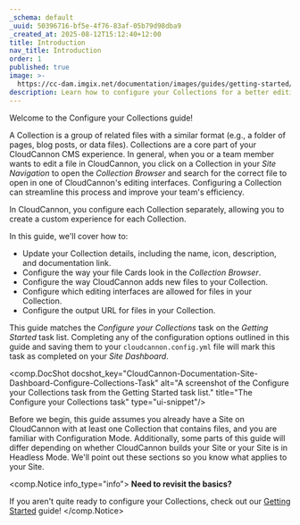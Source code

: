 ```yaml
---
_schema: default
_uuid: 50396716-bf5e-4f76-83af-05b79d98dba9
_created_at: 2025-08-12T15:12:40+12:00
title: Introduction
nav_title: Introduction
order: 1
published: true
image: >-
  https://cc-dam.imgix.net/documentation/images/guides/getting-started/guide-thumbnails/CloudCannon-Getting-Started-Thumbnail-Universal.png
description: Learn how to configure your Collections for a better editing experience.
---
```

Welcome to the Configure your Collections guide!

A Collection is a group of related files with a similar format (e.g., a folder of pages, blog posts, or data files). Collections are a core part of your CloudCannon CMS experience. In general, when you or a team member wants to edit a file in CloudCannon, you click on a Collection in your *Site Navigation* to open the *Collection Browser* and search for the correct file to open in one of CloudCannon's editing interfaces. Configuring a Collection can streamline this process and improve your team's efficiency.

In CloudCannon, you configure each Collection separately, allowing you to create a custom experience for each Collection.

In this guide, we'll cover how to:

* Update your Collection details, including the name, icon, description, and documentation link.
* Configure the way your file Cards look in the *Collection Browser*.
* Configure the way CloudCannon adds new files to your Collection.
* Configure which editing interfaces are allowed for files in your Collection.
* Configure the output URL for files in your Collection.

This guide matches the *Configure your Collections* task on the *Getting Started* task list. Completing any of the configuration options outlined in this guide and saving them to your `cloudcannon.config.yml` file will mark this task as completed on your *Site Dashboard*.

<comp.DocShot docshot_key="CloudCannon-Documentation-Site-Dashboard-Configure-Collections-Task" alt="A screenshot of the Configure your Collections task from the Getting Started task list." title="The Configure your Collections task" type="ui-snippet"/>

Before we begin, this guide assumes you already have a Site on CloudCannon with at least one Collection that contains files, and you are familiar with Configuration Mode. Additionally, some parts of this guide will differ depending on whether CloudCannon builds your Site or your Site is in Headless Mode. We'll point out these sections so you know what applies to your Site.

<comp.Notice info_type="info">
  **Need to revisit the basics?**

  If you aren't quite ready to configure your Collections, check out our [Getting Started](/documentation/guides/getting-started-with-editing/) guide!
</comp.Notice>